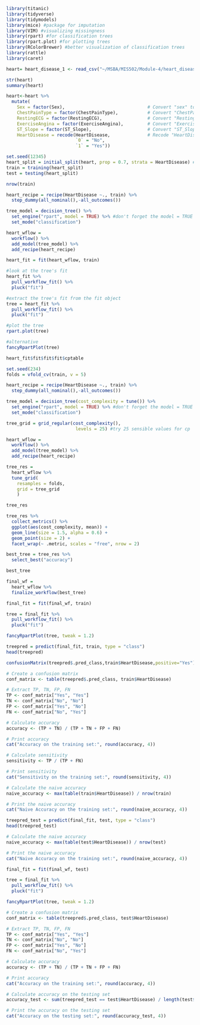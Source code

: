 ```{r}
library(titanic)
library(tidyverse)
library(tidymodels)
library(mice) #package for imputation
library(VIM) #visualizing missingness
library(rpart) #for classification trees
library(rpart.plot) #for plotting trees
library(RColorBrewer) #better visualization of classification trees
library(rattle) 
library(caret)
```
```{r}
heart= heart_disease_1 <- read_csv("~/MSBA/MIS502/Module-4/heart_disease-1.csv")
```
```{r}
str(heart)
summary(heart)
```
```{r}
heart<-heart %>%
  mutate(
    Sex = factor(Sex),                               # Convert "sex" to a factor
    ChestPainType = factor(ChestPainType),           # Convert "ChestPainType" to a factor
    RestingECG = factor(RestingECG),                 # Convert "RestingECG" to a factor
    ExerciseAngina = factor(ExerciseAngina),         # Convert "ExerciseAngina" to a factor
    ST_Slope = factor(ST_Slope),                     # Convert "ST_Slope" to a factor
    HeartDisease = recode(HeartDisease,              # Recode "HeartDisease"
                          `0` = "No",
                          `1` = "Yes"))
```


```{r}

set.seed(12345) 
heart_split = initial_split(heart, prop = 0.7, strata = HeartDisease) #70% in training
train = training(heart_split) 
test = testing(heart_split)

nrow(train)
```
```{r}
heart_recipe = recipe(HeartDisease ~., train) %>%
  step_dummy(all_nominal(),-all_outcomes())

tree_model = decision_tree() %>% 
  set_engine("rpart", model = TRUE) %>% #don't forget the model = TRUE flag
  set_mode("classification")

heart_wflow = 
  workflow() %>% 
  add_model(tree_model) %>% 
  add_recipe(heart_recipe)

heart_fit = fit(heart_wflow, train)
```

```{r}
#look at the tree's fit
heart_fit %>%
  pull_workflow_fit() %>%
  pluck("fit")  
```
```{r}
#extract the tree's fit from the fit object
tree = heart_fit %>% 
  pull_workflow_fit() %>% 
  pluck("fit")

#plot the tree
rpart.plot(tree)
```
```{r}
#alternative
fancyRpartPlot(tree) 
```

```{r}
heart_fit$fit$fit$fit$cptable
```

```{r}

set.seed(234)
folds = vfold_cv(train, v = 5)
```

```{r}
heart_recipe = recipe(HeartDisease ~., train) %>%
  step_dummy(all_nominal(),-all_outcomes())

tree_model = decision_tree(cost_complexity = tune()) %>% 
  set_engine("rpart", model = TRUE) %>% #don't forget the model = TRUE flag
  set_mode("classification")

tree_grid = grid_regular(cost_complexity(),
                          levels = 25) #try 25 sensible values for cp

heart_wflow = 
  workflow() %>% 
  add_model(tree_model) %>% 
  add_recipe(heart_recipe)

tree_res = 
  heart_wflow %>% 
  tune_grid(
    resamples = folds,
    grid = tree_grid
    )

tree_res
```

```{r}
tree_res %>%
  collect_metrics() %>%
  ggplot(aes(cost_complexity, mean)) +
  geom_line(size = 1.5, alpha = 0.6) +
  geom_point(size = 2) +
  facet_wrap(~ .metric, scales = "free", nrow = 2) 
```

```{r}
best_tree = tree_res %>%
  select_best("accuracy")

best_tree
```
```{r}
final_wf = 
  heart_wflow %>% 
  finalize_workflow(best_tree)
```

```{r}
final_fit = fit(final_wf, train)

tree = final_fit %>% 
  pull_workflow_fit() %>% 
  pluck("fit")

fancyRpartPlot(tree, tweak = 1.2) 

```


```{r}
treepred = predict(final_fit, train, type = "class")
head(treepred)
```

```{r}
confusionMatrix(treepred$.pred_class,train$HeartDisease,positive="Yes") #predictions first then actual
```

```{r}
# Create a confusion matrix
conf_matrix <- table(treepred$.pred_class, train$HeartDisease)

# Extract TP, TN, FP, FN
TP <- conf_matrix["Yes", "Yes"]
TN <- conf_matrix["No", "No"]
FP <- conf_matrix["Yes", "No"]
FN <- conf_matrix["No", "Yes"]

# Calculate accuracy
accuracy <- (TP + TN) / (TP + TN + FP + FN)

# Print accuracy
cat("Accuracy on the training set:", round(accuracy, 4))

```

```{r}
# Calculate sensitivity
sensitivity <- TP / (TP + FN)

# Print sensitivity
cat("Sensitivity on the training set:", round(sensitivity, 4))

```
```{r}
# Calculate the naive accuracy
naive_accuracy <- max(table(train$HeartDisease)) / nrow(train)

# Print the naive accuracy
cat("Naive Accuracy on the training set:", round(naive_accuracy, 4))

```

```{r}
treepred_test = predict(final_fit, test, type = "class")
head(treepred_test)
```

```{r}
# Calculate the naive accuracy
naive_accuracy <- max(table(test$HeartDisease)) / nrow(test)

# Print the naive accuracy
cat("Naive Accuracy on the training set:", round(naive_accuracy, 4))

```

```{r}
final_fit = fit(final_wf, test)

tree = final_fit %>% 
  pull_workflow_fit() %>% 
  pluck("fit")

fancyRpartPlot(tree, tweak = 1.2) 


```

```{r}
# Create a confusion matrix
conf_matrix <- table(treepred$.pred_class, test$HeartDisease)

# Extract TP, TN, FP, FN
TP <- conf_matrix["Yes", "Yes"]
TN <- conf_matrix["No", "No"]
FP <- conf_matrix["Yes", "No"]
FN <- conf_matrix["No", "Yes"]

# Calculate accuracy
accuracy <- (TP + TN) / (TP + TN + FP + FN)

# Print accuracy
cat("Accuracy on the training set:", round(accuracy, 4))

```

```{r}

# Calculate accuracy on the testing set
accuracy_test <- sum(treepred_test == test$HeartDisease) / length(test$HeartDisease)

# Print the accuracy on the testing set
cat("Accuracy on the testing set:", round(accuracy_test, 4))

```

